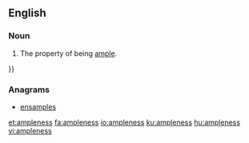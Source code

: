 ==English==

===Noun===
{{en-noun|-}}

# The property of being [[ample]].

}}

===Anagrams===
* [[ensamples#English|ensamples]]

[[et:ampleness]]
[[fa:ampleness]]
[[io:ampleness]]
[[ku:ampleness]]
[[hu:ampleness]]
[[vi:ampleness]]